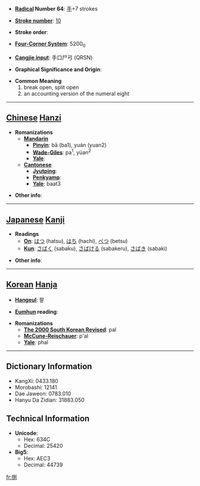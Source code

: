 * '''[[Wiktionary:Chinese radical index| Radical]] Number 64''': [[Wiktionary:Chinese radical index 手|手]]+7 strokes

* '''[[Wiktionary:Chinese total strokes index|Stroke number]]''': [[Wiktionary:Chinese total strokes index 10|10]]

* '''Stroke order''': 

* '''[[Wiktionary:Chinese four corner index|Four-Corner System]]''': 5200<sub>0</sub>

* '''[[Wiktionary:Chinese Cangjie index|Cangjie input]]''': 手口尸弓 (QRSN)

* '''Graphical Significance and Origin''': 

* '''Common Meaning'''
*#break open, split open
*# an accounting version of the numeral eight


----

== [[Chinese]] [[Hanzi]] ==

* '''Romanizations'''
** '''[[Mandarin]]'''
*** '''[[Pinyin]]''': bā (ba1), yuán (yuan2)
*** '''[[Wade-Giles]]''': pa<sup>1</sup>, yüan<sup>2</sup>
*** '''[[Yale]]''': 
** '''[[Cantonese]]'''
*** '''[[Jyutping]]''':
*** '''[[Penkyamp]]''': 
*** '''[[Yale]]''': baat3

* '''Other info''': 

----

== [[Japanese]] [[Kanji]] ==

* '''Readings'''
** '''[[On]]''': [[はつ]] (hatsu), [[はち]] (hachi), [[べつ]] (betsu)
** '''[[Kun]]''': [[さばく]] (sabaku), [[さばける]] (sabakeru), [[さばき]] (sabaki)

* '''Other info''':  

----

== [[Korean]] [[Hanja]] ==

* '''[[Hangeul]]''': 팔

* '''[[Eumhun]] reading''': 

* '''Romanizations'''
** '''[[The 2000 South Korean Revised Romanization|The 2000 South Korean Revised]]''': pal
** '''[[McCune-Reischauer]]''': p'al
** '''[[Yale]]''': phal

----

== Dictionary Information ==

* KangXi: 0433.180
* Morobashi: 12141
* Dae Jaweon: 0783.010
* Hanyu Da Zidian: 31883.050

== Technical Information ==

* '''Unicode''':
** Hex: 634C
** Decimal: 25420
* '''Big5''':
** Hex: AEC3
** Decimal: 44739
[[fr:捌]]